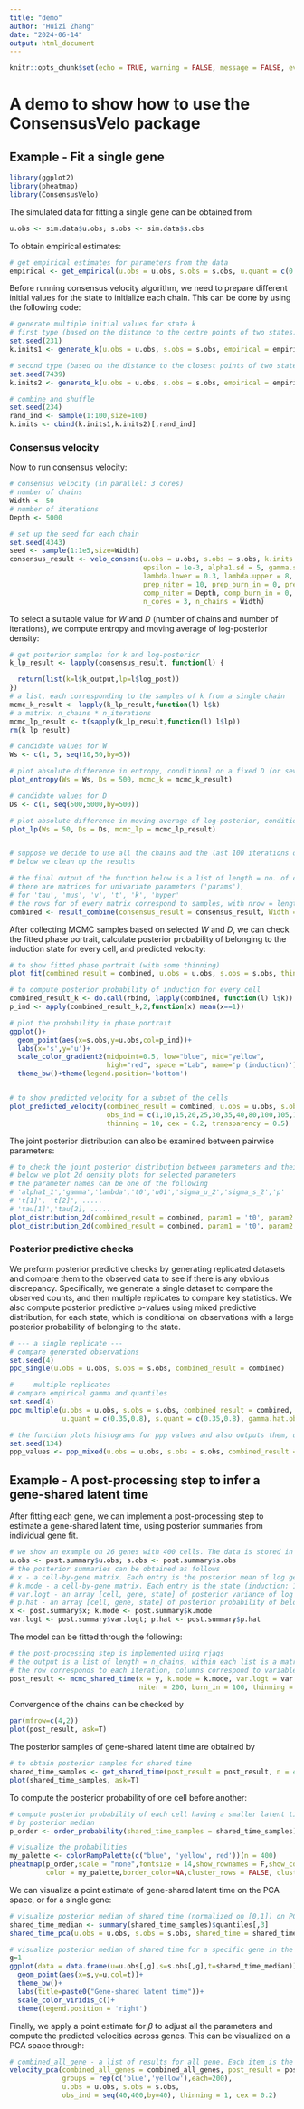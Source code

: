 ```yaml
---
title: "demo"
author: "Huizi Zhang"
date: "2024-06-14"
output: html_document
---
```


```r
knitr::opts_chunk$set(echo = TRUE, warning = FALSE, message = FALSE, eval = FALSE)
```

# A demo to show how to use the ConsensusVelo package

## Example - Fit a single gene

```r
library(ggplot2)
library(pheatmap)
library(ConsensusVelo)
```

The simulated data for fitting a single gene can be obtained from 

```r
u.obs <- sim.data$u.obs; s.obs <- sim.data$s.obs
```

To obtain empirical estimates:

```r
# get empirical estimates for parameters from the data
empirical <- get_empirical(u.obs = u.obs, s.obs = s.obs, u.quant = c(0.35,0.8), s.quant = c(0.35,0.8), alpha='max')
```

Before running consensus velocity algorithm, we need to prepare different initial values for the state to initialize each chain. This can be done by using the following code:

```r
# generate multiple initial values for state k
# first type (based on the distance to the centre points of two states)
set.seed(231)
k.inits1 <- generate_k(u.obs = u.obs, s.obs = s.obs, empirical = empirical, n_inits = 50, type = 'centre')

# second type (based on the distance to the closest points of two states)
set.seed(7439)
k.inits2 <- generate_k(u.obs = u.obs, s.obs = s.obs, empirical = empirical, n_inits = 50, type = 'min')

# combine and shuffle
set.seed(234)
rand_ind <- sample(1:100,size=100)
k.inits <- cbind(k.inits1,k.inits2)[,rand_ind]
```

### Consensus velocity

Now to run consensus velocity:

```r
# consensus velocity (in parallel: 3 cores)
# number of chains
Width <- 50
# number of iterations
Depth <- 5000

# set up the seed for each chain
set.seed(4343)
seed <- sample(1:1e5,size=Width)
consensus_result <- velo_consens(u.obs = u.obs, s.obs = s.obs, k.inits = k.inits, empirical = empirical,
                                 epsilon = 1e-3, alpha1.sd = 5, gamma.sd = 0.4, t0.sd = 3, 
                                 lambda.lower = 0.3, lambda.upper = 8, seed = seed, 
                                 prep_niter = 10, prep_burn_in = 0, prep_thinning = 1,
                                 comp_niter = Depth, comp_burn_in = 0, comp_thinning = 1, 
                                 n_cores = 3, n_chains = Width)
```

To select a suitable value for $W$ and $D$ (number of chains and number of iterations), we compute entropy and moving average of log-posterior density:

```r
# get posterior samples for k and log-posterior
k_lp_result <- lapply(consensus_result, function(l) {

  return(list(k=l$k_output,lp=l$log_post))
})
# a list, each corresponding to the samples of k from a single chain
mcmc_k_result <- lapply(k_lp_result,function(l) l$k)
# a matrix: n_chains * n_iterations
mcmc_lp_result <- t(sapply(k_lp_result,function(l) l$lp))
rm(k_lp_result)

# candidate values for W
Ws <- c(1, 5, seq(10,50,by=5))

# plot absolute difference in entropy, conditional on a fixed D (or several Ds).
plot_entropy(Ws = Ws, Ds = 500, mcmc_k = mcmc_k_result)

# candidate values for D
Ds <- c(1, seq(500,5000,by=500))

# plot absolute difference in moving average of log-posterior, conditional on a fixed W (or several Ws).
plot_lp(Ws = 50, Ds = Ds, mcmc_lp = mcmc_lp_result)


# suppose we decide to use all the chains and the last 100 iterations of each chain
# below we clean up the results

# the final output of the function below is a list of length = no. of chains. Within each list,
# there are matrices for univariate parameters ('params'),
# for 'tau', 'mus', 'v', 't', 'k', 'hyper'
# the rows for of every matrix correspond to samples, with nrow = length(ind)
combined <- result_combine(consensus_result = consensus_result, Width = 50, ind = 4901:5000)

```

After collecting MCMC samples based on selected $W$ and $D$, we can check the fitted phase portrait, calculate posterior probability of belonging to the induction state for every cell, and predicted velocity:

```r
# to show fitted phase portrait (with some thinning)
plot_fit(combined_result = combined, u.obs = u.obs, s.obs = s.obs, thinning = 10, title = 'Example', cex = 1)

# to compute posterior probability of induction for every cell
combined_result_k <- do.call(rbind, lapply(combined, function(l) l$k))
p_ind <- apply(combined_result_k,2,function(x) mean(x==1))

# plot the probability in phase portrait
ggplot()+
  geom_point(aes(x=s.obs,y=u.obs,col=p_ind))+
  labs(x='s',y='u')+
  scale_color_gradient2(midpoint=0.5, low="blue", mid="yellow",
                        high="red", space ="Lab", name='p (induction)')+
  theme_bw()+theme(legend.position='bottom')


# to show predicted velocity for a subset of the cells
plot_predicted_velocity(combined_result = combined, u.obs = u.obs, s.obs = s.obs, delta = 1,
                        obs_ind = c(1,10,15,20,25,30,35,40,80,100,105,115,120),
                        thinning = 10, cex = 0.2, transparency = 0.5)

```

The joint posterior distribution can also be examined between pairwise parameters:

```r
# to check the joint posterior distribution between parameters and their correlation
# below we plot 2d density plots for selected parameters
# the parameter names can be one of the following
# 'alpha1_1','gamma','lambda','t0','u01','sigma_u_2','sigma_s_2','p'
# 't[1]', 't[2]', .....
# 'tau[1]','tau[2], .....
plot_distribution_2d(combined_result = combined, param1 = 't0', param2 = 'gamma')
plot_distribution_2d(combined_result = combined, param1 = 't0', param2 = 't[100]')
```

### Posterior predictive checks

We preform posterior predictive checks by generating replicated datasets and compare them to the observed data to see
if there is any obvious discrepancy. Specifically, we generate a single dataset to compare the observed counts, and then multiple replicates to compare key statistics. We also compute posterior predictive p-values using mixed predictive distribution, for each state, which is conditional on observations with a large posterior probability of belonging to the state.

```r
# --- a single replicate ---
# compare generated observations
set.seed(4)
ppc_single(u.obs = u.obs, s.obs = s.obs, combined_result = combined)

# --- multiple replicates -----
# compare empirical gamma and quantiles
set.seed(4)
ppc_multiple(u.obs = u.obs, s.obs = s.obs, combined_result = combined, n_replicate = 1000, prob = c(0.005,0.995),
             u.quant = c(0.35,0.8), s.quant = c(0.35,0.8), gamma.hat.obs = empirical$params$gamma.hat)

# the function plots histograms for ppp values and also outputs them, using mixed predictive distribution
set.seed(134)
ppp_values <- ppp_mixed(u.obs = u.obs, s.obs = s.obs, combined_result = combined, n_replicate = 1000, prob = 0.9)

```

## Example - A post-processing step to infer a gene-shared latent time

After fitting each gene, we can implement a post-processing step to estimate a gene-shared latent time, using posterior
summaries from individual gene fit.

```r
# we show an example on 26 genes with 400 cells. The data is stored in a cell-by-gene matrix
u.obs <- post.summary$u.obs; s.obs <- post.summary$s.obs
# the posterior summaries can be obtained as follows
# x - a cell-by-gene matrix. Each entry is the posterior mean of log gene-wise latent time, conditional on the state with a larger posterior probability (stored in k.mode).
# k.mode - a cell-by-gene matrix. Each entry is the state (induction: 1, repression: 2) with a larger posterior probability.
# var.logt - an array [cell, gene, state] of posterior variance of log gene-wise latent time, for each state.
# p.hat - an array [cell, gene, state] of posterior probability of belonging to each state for each cell in each gene.
x <- post.summary$x; k.mode <- post.summary$k.mode
var.logt <- post.summary$var.logt; p.hat <- post.summary$p.hat

```

The model can be fitted through the following:

```r
# the post-processing step is implemented using rjags
# the output is a list of length = n_chains, within each list is a matrix
# the row corresponds to each iteration, columns correspond to variables (mu_c, sigma_2_c, rho_c, b=-log(beta))
post_result <- mcmc_shared_time(x = y, k.mode = k.mode, var.logt = var.logt, p.hat = p.hat, n_chains = 3,
                                niter = 200, burn_in = 100, thinning = 1)

```

Convergence of the chains can be checked by 

```r
par(mfrow=c(4,2))
plot(post_result, ask=T)
```

The posterior samples of gene-shared latent time are obtained by

```r
# to obtain posterior samples for shared time
shared_time_samples <- get_shared_time(post_result = post_result, n = 400, G = 26)
plot(shared_time_samples, ask=T)
```

To compute the posterior probability of one cell before another:

```r
# compute posterior probability of each cell having a smaller latent time than another cell and order them
# by posterior median
p_order <- order_probability(shared_time_samples = shared_time_samples)

# visualize the probabilities
my_palette <- colorRampPalette(c("blue", 'yellow','red'))(n = 400)
pheatmap(p_order,scale = "none",fontsize = 14,show_rownames = F,show_colnames = F,
         color = my_palette,border_color=NA,cluster_rows = FALSE, cluster_cols = FALSE,na_col = 'white')

```

We can visualize a point estimate of gene-shared latent time on the PCA space, or for a single gene:

```r
# visualize posterior median of shared time (normalized on [0,1]) on PCA space
shared_time_median <- summary(shared_time_samples)$quantiles[,3]
shared_time_pca(u.obs = u.obs, s.obs = s.obs, shared_time = shared_time_median)

# visualize posterior median of shared time for a specific gene in the phase portrait
g=1
ggplot(data = data.frame(u=u.obs[,g],s=s.obs[,g],t=shared_time_median))+
  geom_point(aes(x=s,y=u,col=t))+
  theme_bw()+
  labs(title=paste0("Gene-shared latent time"))+
  scale_color_viridis_c()+
  theme(legend.position = 'right')

```

Finally, we apply a point estimate for $\beta$ to adjust all the parameters and compute the predicted velocities across genes. This can be visualized on a PCA space through:

```r
# combined_all_gene - a list of results for all gene. Each item is the output from function result_combine
velocity_pca(combined_all_genes = combined_all_genes, post_result = post_result,
             groups = rep(c('blue','yellow'),each=200),
             u.obs = u.obs, s.obs = s.obs,
             obs_ind = seq(40,400,by=40), thinning = 1, cex = 0.2)
```


